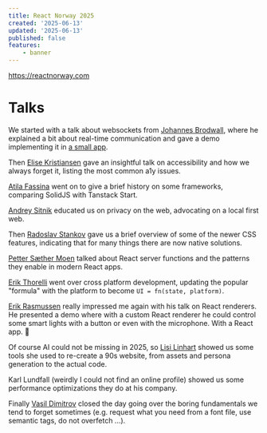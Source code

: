 ```yaml
---
title: React Norway 2025
created: '2025-06-13'
updated: '2025-06-13'
published: false
features:
    - banner
---
```


https://reactnorway.com

# Talks

We started with a talk about websockets from [Johannes Brodwall](https://github.com/jhannes), where he explained a bit about real-time communication and gave a demo implementing it in [a small app](https://github.com/jhannes/event-sourced-websockets).

Then [Elise Kristiansen](https://frkfrontend.no) gave an insightful talk on accessibility and how we always forget it, listing the most common a1y issues.

[Atila Fassina](https://atila.io) went on to give a brief history on some frameworks, comparing SolidJS with Tanstack Start.

[Andrey Sitnik](https://sitnik.ru/en) educated us on privacy on the web, advocating on a local first web.

Then [Radoslav Stankov](https://rstankov.com) gave us a brief overview of some of the newer CSS features, indicating that for many things there are now native solutions.

[Petter Sæther Moen](https://cv.pmoen.me) talked about React server functions and the patterns they enable in modern React apps.

[Erik Thorelli](https://github.com/esthor) went over cross platform development, updating the popular "formula" with the platform to become `UI = fn(state, platform)`.

[Erik Rasmussen](https://erikras.com) really impressed me again with his talk on React renderers. He presented a demo where with a custom React renderer he could control some smart lights with a button or even with the microphone. With a React app. 🤯

Of course AI could not be missing in 2025, so [Lisi Linhart](https://lisilinhart.info) showed us some tools she used to re-create a 90s website, from assets and persona generation to the actual code.

Karl Lundfall (weirdly I could not find an online profile) showed us some performance optimizations they do at his company.

Finally [Vasil Dimitrov](https://github.com/vydimitrov) closed the day going over the boring fundamentals we tend to forget sometimes (e.g. request what you need from a font file, use semantic tags, do not overfetch ...).
